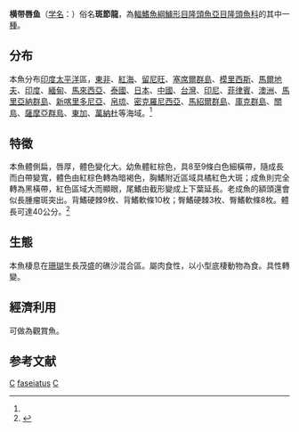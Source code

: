 {{Speciesbox 
| genus = Cheilinus
| species = faseiatus
| status = NE 
| image = Cheilinus fasciatus.JPG
| authority = Bloch, 1791<ref name='id7787'>{{cite web| url =http://www.bioinfo.cn/db05/BjdwSpecies.php?action=view&id=7787| title =横带唇鱼| work =中国动物物种编目数据库| publisher =中国科学院微生物研究所| author =中国科学院动物研究所| accessdate =2009-04-16| deadurl =yes| archiveurl =https://web.archive.org/web/20160305071814/http://www.bioinfo.cn/db05/BjdwSpecies.php?action=view&id=7787| archivedate =2016-03-05}}</ref>
| synonyms = *''Cheilinus fasciatus fasciatus''<br /><small>Bloch, 1791</small> ''
*''Sparus fasciatus''<br /><small>Bloch, 1791</small> ''
}}

'''横带唇鱼'''（[[学名|学名]]：{{lang|la|''Cheilinus faseiatus''}}）俗名'''斑節龍'''，為[[輻鰭魚綱|輻鰭魚綱]][[鱸形目|鱸形目]][[隆頭魚亞目|隆頭魚亞目]][[隆頭魚科|隆頭魚科]]的其中一[[種|種]]。

==分布==
本魚分布[[印度|印度]][[太平洋|太平洋]]區，[[東非|東非]]、[[紅海|紅海]]、[[留尼旺|留尼旺]]、[[塞席爾群島|塞席爾群島]]、[[模里西斯|模里西斯]]、[[馬爾地夫|馬爾地夫]]、[[印度|印度]]、[[緬甸|緬甸]]、[[馬來西亞|馬來西亞]]、[[泰國|泰國]]、[[日本|日本]]、[[中國|中國]]、[[台灣|台灣]]、[[印尼|印尼]]、[[菲律賓|菲律賓]]、[[澳洲|澳洲]]、[[馬里亞納群島|馬里亞納群島]]、[[新喀里多尼亞|新喀里多尼亞]]、[[帛琉|帛琉]]、[[密克羅尼西亞|密克羅尼西亞]]、[[馬紹爾群島|馬紹爾群島]]、[[庫克群島|庫克群島]]、[[關島|關島]]、[[薩摩亞群島|薩摩亞群島]]、[[東加|東加]]、[[萬納杜|萬納杜]]等海域。<ref name='id7787'/>

==特徵==
本魚體側扁，唇厚，體色變化大。幼魚體紅棕色，具8至9條白色細橫帶，隨成長而白帶變寬，體色由紅棕色轉為暗褐色，胸鰭附近區域具橘紅色大斑；成魚則完全轉為黑橫帶，紅色區域大而顯眼，尾鰭由截形變成上下葉延長。老成魚的額頭還會似長腫瘤斑突出。背鰭硬棘9枚、背鰭軟條10枚；臀鰭硬棘3枚、臀鰭軟條8枚。體長可達40公分。<ref  name=fishbase>{{FishBase species | genus = Cheilinus | species = faseiatus  | month = August| year = 2010}}</ref>

==生態==
本魚棲息在[[珊瑚|珊瑚]]生長茂盛的礁沙混合區。屬肉食性，以小型底棲動物為食。具性轉變。

==經濟利用==
可做為觀賞魚。

==参考文献==
{{reflist}}

{{Taxonbar|from=Q1269033}}

[[Category:觀賞魚|C]]
[[Category:唇鱼属|faseiatus]]
[[Category:1791年描述的魚類|C]]